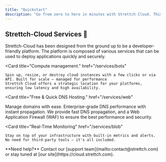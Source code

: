 ```yaml
---
title: "Quickstart"
description: "Go from zero to hero in minutes with Strettch Cloud. This guide will help you get started with Strettch Cloud and understand the power of our platform."
---
```


## Strettch-Cloud Services 🚀
Strettch-Cloud has been designed from the ground up to be a developer-friendly platform. The platform is composed of various services that can be used to deploy applications quickly and securely.


<Card
    title="Compute management."
    href="/services/bots"
>
    Spin up, resize, or destroy cloud instances with a few clicks or via API. Built for scale — managed for performance 
    Strettch Cloud offers a strategic location for your platforms, ensuring low latency and high availability. 
</Card>

<Card
    title="Free & Quick DNS Hosting."
    href="/services/web"
>
   Manage domains with ease. Enterprise-grade DNS performance with instant propagation.
    We provide fast DNS propagation, and a Web Application Firewall (WAF) to ensure the best performance and security.
</Card>

<Card
    title="Real-Time Monitoring"
    href="/services/blob"
>
    Stay on top of your infrastructure with built-in metrics and alerts. No need for third-party tools — it's all included.
</Card>


<SnippetBegin/>


<Note>
  **Need help?** Contact our [support team](mailto:contact@strettch.com) or stay tuned at [our site](https://cloud.strettch.com).
</Note>
